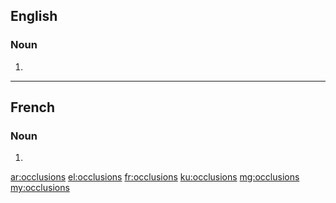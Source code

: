 ==English==

===Noun===
{{head|en|plural}}

# {{plural of|occlusion|lang=en}}

----

==French==

===Noun===
{{head|fr|plural|g=f}}

# {{plural of|occlusion|lang=fr}}

[[ar:occlusions]]
[[el:occlusions]]
[[fr:occlusions]]
[[ku:occlusions]]
[[mg:occlusions]]
[[my:occlusions]]